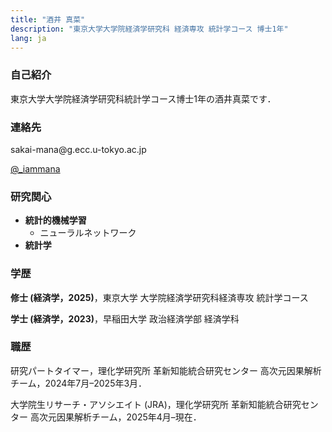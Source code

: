 ```yaml
---
title: "酒井 真菜"
description: "東京大学大学院経済学研究科 経済専攻 統計学コース 博士1年"
lang: ja
---
```


### 自己紹介
東京大学大学院経済学研究科統計学コース博士1年の酒井真菜です．


### 連絡先

<i class="bi bi-envelope" style="color: var(--icon-color); font-size: 1.3em; vertical-align: middle;"></i>
sakai-mana@g.ecc.u-tokyo.ac.jp

<i class="bi bi-twitter-x" style="color: var(--icon-color); font-size: 1.2em; vertical-align: middle;"></i>
[@_iammana](https://x.com/_iammana)


### 研究関心

- **統計的機械学習**
    - ニューラルネットワーク
- **統計学**


### 学歴

<i class="bi bi-mortarboard" style="color: var(--icon-color); font-size: 1.3em; vertical-align: middle;"></i>
**修士 (経済学，2025)**，東京大学 大学院経済学研究科経済専攻 統計学コース

<i class="bi bi-mortarboard" style="color: var(--icon-color); font-size: 1.3em; vertical-align: middle;"></i>
**学士 (経済学，2023)**，早稲田大学 政治経済学部 経済学科


### 職歴

<i class="bi bi-person" style="color: var(--icon-color); font-size: 1.3em; vertical-align: middle;"></i>
研究パートタイマー，理化学研究所 革新知能統合研究センター 高次元因果解析チーム，2024年7月--2025年3月．

<i class="bi bi-person" style="color: var(--icon-color); font-size: 1.3em; vertical-align: middle;"></i>
大学院生リサーチ・アソシエイト (JRA)，理化学研究所 革新知能統合研究センター 高次元因果解析チーム，2025年4月--現在．